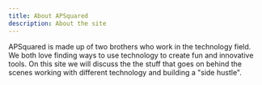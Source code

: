 ```yaml
---
title: About APSquared
description: About the site
---
```


APSquared is made up of two brothers who work in the technology field.  We both love finding ways to use
technology to create fun and innovative tools.  On this site we will discuss the the stuff that goes on 
behind the scenes working with different technology and building a "side hustle".
